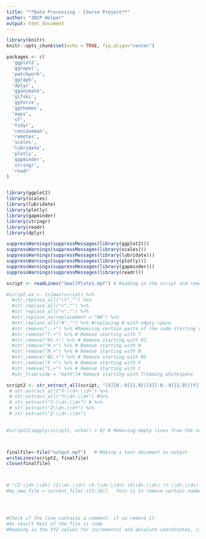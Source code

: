 ```yaml
---
title: "**Data Processing - Course Project**"
author: "3DCP Helper"
output: html_document
---
```


```r
library(knitr)
knitr::opts_chunk$set(echo = TRUE, fig.align="center")

packages <- c(
  'ggplot2',
  'ggrepel',
  'patchwork',
  'ggraph',
  'dplyr',
  'gganimate',
  'gifski',
  'ggforce',
  'ggthemes',
  'maps',
  'sf',
  'tidyr',
  'concaveman',
  'remotes',
  'scales',
  'lubridate',
  'plotly',
  'gapminder',
  'stringr',
  'readr'
)


library(ggplot2)
library(scales)
library(lubridate)
library(plotly)
library(gapminder)
library(stringr)
library(readr)
library(dplyr)

suppressWarnings(suppressMessages(library(ggplot2)))
suppressWarnings(suppressMessages(library(scales)))
suppressWarnings(suppressMessages(library(lubridate)))
suppressWarnings(suppressMessages(library(plotly)))
suppressWarnings(suppressMessages(library(gapminder)))
suppressWarnings(suppressMessages(library(readr)))
```



```r

script <- readLines("SmallPlate1.mpf") # Reading in the script and removing whitespace, =;><-# and other marks from the text. I only want the code left.

#script.ws <- trimws(script) %>%
  #str_replace_all("\t","") %>%
  #str_replace_all(">","") %>%
  #str_replace_all("<","") %>%
  #str_replace_na(replacement = "NA") %>%
  #str_replace_all("#","") %>% #replacing # with empty space
  #str_remove(";.+") %>% #Removing certain parts of the code starting with ;
  #str_remove("T.+") %>% # Remove starting with T
  #str_remove("R1.+") %>% # Remove starting with R1
  #str_remove("H.+") %>% # Remove starting with H
  #str_remove("M.+") %>% # Remove starting with M
  #str_remove("BS.+") %>% # Remove starting with BS
  #str_remove("F.+") %>% # Remove starting with F
  #str_remove("C.+") %>% # Remove starting with C
  #str_trim(side = "both")# Remove starting with Trimming whitespace

script2 <- str_extract_all(script, "[X][0.-9]{1,9}|[X][-0.-9]{1,9}|[Y][0.-9]{1,9}|[Y][-0.-9]{1,9}|[Z][0.-9]{1,9}|[Z][-0.-9]{1,9}gm", simplify = TRUE)
 # str_extract_all("X-\\d+.\\d+") %>%
 # str_extract_all("Y\\d+.\\d+") #%>%
 # str_extract("Y-\\d+.\\d+") # %>%
 # str_extract("Z\\d+.\\d+") %>%
 # str_extract("Z-\\d+.\\d+")
    

#script2[sapply(script2, nchar) > 0] # Removing empty lines from the script



finalfile<-file("output.mpf")   # Making a text document as output
writeLines(script2, finalfile)
close(finalfile)



# "(Z-\\d+.\\d+) (Z\\d+.\\d+) (X-\\d+.\\d+) (X\\d+.\\d+) (Y-\\d+.\\d+) (Y\\d+.\\d+)"
#my_new_file = current_file[-(15:18)]   this is to remove certain number of lines




#Check if the line contains a comment, if so remove it
#As result Rest of the file is code
#Reading in the XYZ values for incremental and absolute coordinates, if absolute coordinate just display (if incremental then calculate)





```

